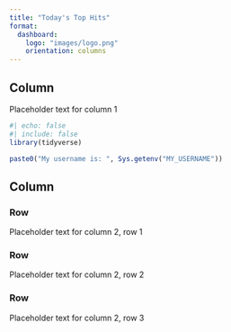 ```yaml
---
title: "Today's Top Hits"
format:
  dashboard: 
    logo: "images/logo.png"
    orientation: columns
---
```


## Column {width="35%"}

Placeholder text for column 1

```r
#| echo: false
#| include: false
library(tidyverse)
```

```r
paste0("My username is: ", Sys.getenv("MY_USERNAME"))
```


## Column {width="65%"}

### Row {height="10%"}

Placeholder text for column 2, row 1 

### Row {height="70%"}

Placeholder text for column 2, row 2

### Row {height="20%"}

Placeholder text for column 2, row 3